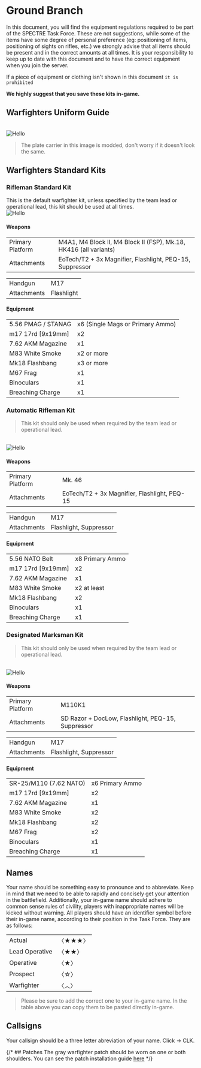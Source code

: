 
# Ground Branch

In this document, you will find the equipment regulations required to be part of the SPECTRE Task Force. These are not suggestions, while some of the items have some degree of personal preference (eg: positioning of items, positioning of sights on rifles, etc.) we strongly advise that all items should be present and in the correct amounts at all times. It is your responsibility to keep up to date with this document and to have the correct equipment when you join the server.

If a piece of equipment or clothing isn't shown in this document `it is prohibited`

**We highly suggest that you save these kits in-game.**

## Warfighters Uniform Guide
<br/>
<Image className="mt-8" src="/kits-wf.png" alt="Hello" width={878} height={613} />

> The plate carrier in this image is modded, don't worry if it doesn't look the same.

## Warfighters Standard Kits

### Rifleman Standard Kit
This is the default warfighter kit, unless specified by the team lead or operational lead, this kit should be used at all times.
<br />
<Image  src="/sopmod.png" alt="Hello" width={878} height={453} />

#### Weapons
<table className="w-full border border-collapse border-slate-50 mt-4">
  <tbody>
    <tr>
      <td className="border border-slate-600 border-opacity-30 p-2 w-2/5 font-bold">Primary Platform</td>
      <td className="border border-slate-600 p-2 border-opacity-30">M4A1, M4 Block II, M4 Block II (FSP), Mk.18, HK416 (all variants)</td>
    </tr>
    <tr>
      <td className="border border-slate-600 border-opacity-30 p-2 w-2/5 font-bold">Attachments</td>
      <td className="border border-slate-600 p-2 border-opacity-30">EoTech/T2 + 3x Magnifier, Flashlight, PEQ-15, Suppressor</td>
    </tr>
    </tbody>
</table>
<table className="w-full border border-collapse border-slate-50 mt-4">
  <tbody>
    <tr>
      <td className="border border-slate-600 border-opacity-30 p-2 w-2/5 font-bold">Handgun</td>
      <td className="border border-slate-600 p-2 border-opacity-30">M17</td>
    </tr>
    <tr>
      <td className="border border-slate-600 border-opacity-30 p-2 w-2/5 font-bold">Attachments</td>
      <td className="border border-slate-600 p-2 border-opacity-30">Flashlight</td>
    </tr>
    </tbody>
</table>

#### Equipment
<table className="w-full border border-collapse border-slate-50 mt-4">
  <tbody>
    <tr>
      <td className="border border-slate-600 border-opacity-30 p-2 w-2/5 font-bold">5.56 PMAG / STANAG</td>
      <td className="border border-slate-600 p-2 border-opacity-30">x6 (Single Mags or Primary Ammo)</td>
    </tr>
    <tr>
      <td className="border border-slate-600 border-opacity-30 p-2 w-2/5 font-bold">m17 17rd [9x19mm]</td>
      <td className="border border-slate-600 p-2 border-opacity-30">x2</td>
    </tr>
    <tr>
      <td className="border border-slate-600 border-opacity-30 p-2 w-2/5 font-bold">7.62 AKM Magazine</td>
      <td className="border border-slate-600 p-2 border-opacity-30">x1</td>
    </tr>
    <tr>
      <td className="border border-slate-600 border-opacity-30 p-2 w-2/5 font-bold">M83 White Smoke</td>
      <td className="border border-slate-600 p-2 border-opacity-30">x2 or more</td>
    </tr>
    <tr>
      <td className="border border-slate-600 border-opacity-30 p-2 w-2/5 font-bold">Mk18 Flashbang</td>
      <td className="border border-slate-600 p-2 border-opacity-30">x3 or more</td>
    </tr>
    <tr>
      <td className="border border-slate-600 border-opacity-30 p-2 w-2/5 font-bold">M67 Frag</td>
      <td className="border border-slate-600 p-2 border-opacity-30">x1</td>
    </tr>
    <tr>
      <td className="border border-slate-600 border-opacity-30 p-2 w-2/5 font-bold">Binoculars</td>
      <td className="border border-slate-600 p-2 border-opacity-30">x1</td>
    </tr>
    <tr>
      <td className="border border-slate-600 border-opacity-30 p-2 w-2/5 font-bold">Breaching Charge</td>
      <td className="border border-slate-600 p-2 border-opacity-30">x1</td>
    </tr>
    </tbody>
</table>


### Automatic Rifleman Kit
> This kit should only be used when required by the team lead or operational lead.

<br />
<Image  src="/mk46.png" alt="Hello" width={878} height={453} />

#### Weapons
<table className="w-full border border-collapse border-slate-50 mt-4">
  <tbody>
    <tr>
      <td className="border border-slate-600 border-opacity-30 p-2 w-2/5 font-bold">Primary Platform</td>
      <td className="border border-slate-600 p-2 border-opacity-30">Mk. 46</td>
    </tr>
    <tr>
      <td className="border border-slate-600 border-opacity-30 p-2 w-2/5 font-bold">Attachments</td>
      <td className="border border-slate-600 p-2 border-opacity-30">EoTech/T2 + 3x Magnifier, Flashlight, PEQ-15</td>
    </tr>
    </tbody>
</table>
<table className="w-full border border-collapse border-slate-50 mt-4">
  <tbody>
    <tr>
      <td className="border border-slate-600 border-opacity-30 p-2 w-2/5 font-bold">Handgun</td>
      <td className="border border-slate-600 p-2 border-opacity-30">M17</td>
    </tr>
    <tr>
      <td className="border border-slate-600 border-opacity-30 p-2 w-2/5 font-bold">Attachments</td>
  <td className="border border-slate-600 p-2 border-opacity-30">Flashlight, Suppressor</td>
    </tr>
    </tbody>
</table>

#### Equipment
<table className="w-full border border-collapse border-slate-50 mt-4">
  <tbody>
    <tr>
      <td className="border border-slate-600 border-opacity-30 p-2 w-2/5 font-bold">5.56 NATO Belt</td>
      <td className="border border-slate-600 p-2 border-opacity-30">x8 Primary Ammo</td>
    </tr>
    <tr>
      <td className="border border-slate-600 border-opacity-30 p-2 w-2/5 font-bold">m17 17rd [9x19mm]</td>
      <td className="border border-slate-600 p-2 border-opacity-30">x2</td>
    </tr>
    <tr>
      <td className="border border-slate-600 border-opacity-30 p-2 w-2/5 font-bold">7.62 AKM Magazine</td>
      <td className="border border-slate-600 p-2 border-opacity-30">x1</td>
    </tr>
    <tr>
      <td className="border border-slate-600 border-opacity-30 p-2 w-2/5 font-bold">M83 White Smoke</td>
      <td className="border border-slate-600 p-2 border-opacity-30">x2 at least</td>
    </tr>
    <tr>
      <td className="border border-slate-600 border-opacity-30 p-2 w-2/5 font-bold">Mk18 Flashbang</td>
      <td className="border border-slate-600 p-2 border-opacity-30">x2</td>
    </tr>
    <tr>
      <td className="border border-slate-600 border-opacity-30 p-2 w-2/5 font-bold">Binoculars</td>
      <td className="border border-slate-600 p-2 border-opacity-30">x1</td>
    </tr>
    <tr>
      <td className="border border-slate-600 border-opacity-30 p-2 w-2/5 font-bold">Breaching Charge</td>
      <td className="border border-slate-600 p-2 border-opacity-30">x1</td>
    </tr>
    </tbody>
</table>

### Designated Marksman Kit
> This kit should only be used when required by the team lead or operational lead.

<br />
<Image  src="/mk110.png" alt="Hello" width={878} height={453} />

#### Weapons
<table className="w-full border border-collapse border-slate-50 mt-4">
  <tbody>
    <tr>
      <td className="border border-slate-600 border-opacity-30 p-2 w-2/5 font-bold">Primary Platform</td>
      <td className="border border-slate-600 p-2 border-opacity-30">M110K1</td>
    </tr>
    <tr>
      <td className="border border-slate-600 border-opacity-30 p-2 w-2/5 font-bold">Attachments</td>
      <td className="border border-slate-600 p-2 border-opacity-30">SD Razor + DocLow, Flashlight, PEQ-15, Suppressor</td>
    </tr>
    </tbody>
</table>
<table className="w-full border border-collapse border-slate-50 mt-4">
  <tbody>
    <tr>
      <td className="border border-slate-600 border-opacity-30 p-2 w-2/5 font-bold">Handgun</td>
      <td className="border border-slate-600 p-2 border-opacity-30">M17</td>
    </tr>
    <tr>
      <td className="border border-slate-600 border-opacity-30 p-2 w-2/5 font-bold">Attachments</td>
      <td className="border border-slate-600 p-2 border-opacity-30">Flashlight, Suppressor</td>
    </tr>
    </tbody>
</table>

#### Equipment
<table className="w-full border border-collapse border-slate-50 mt-4">
  <tbody>
    <tr>
      <td className="border border-slate-600 border-opacity-30 p-2 w-2/5 font-bold">SR-25/M110 (7.62 NATO)</td>
      <td className="border border-slate-600 p-2 border-opacity-30">x6 Primary Ammo</td>
    </tr>
    <tr>
      <td className="border border-slate-600 border-opacity-30 p-2 w-2/5 font-bold">m17 17rd [9x19mm]</td>
      <td className="border border-slate-600 p-2 border-opacity-30">x2</td>
    </tr>
    <tr>
      <td className="border border-slate-600 border-opacity-30 p-2 w-2/5 font-bold">7.62 AKM Magazine</td>
      <td className="border border-slate-600 p-2 border-opacity-30">x1</td>
    </tr>
    <tr>
      <td className="border border-slate-600 border-opacity-30 p-2 w-2/5 font-bold">M83 White Smoke</td>
      <td className="border border-slate-600 p-2 border-opacity-30">x2</td>
    </tr>
    <tr>
      <td className="border border-slate-600 border-opacity-30 p-2 w-2/5 font-bold">Mk18 Flashbang</td>
      <td className="border border-slate-600 p-2 border-opacity-30">x2</td>
    </tr>
    <tr>
      <td className="border border-slate-600 border-opacity-30 p-2 w-2/5 font-bold">M67 Frag</td>
      <td className="border border-slate-600 p-2 border-opacity-30">x2</td>
    </tr>
    <tr>
      <td className="border border-slate-600 border-opacity-30 p-2 w-2/5 font-bold">Binoculars</td>
      <td className="border border-slate-600 p-2 border-opacity-30">x1</td>
    </tr>
    <tr>
      <td className="border border-slate-600 border-opacity-30 p-2 w-2/5 font-bold">Breaching Charge</td>
      <td className="border border-slate-600 p-2 border-opacity-30">x1</td>
    </tr>
    </tbody>
</table>



## Names
Your name should be something easy to pronounce and to abbreviate. Keep in mind that we need to be able to rapidly and concisely get your attention in the battlefield. Additionally, your in-game name should adhere to common sense rules of civility, players with inappropriate names will be kicked without warning.
All players should have an identifier symbol before their in-game name, according to their position in the Task Force. They are as follows:

<table className="w-full border border-collapse border-slate-50 mt-4">
  <tbody>
    <tr>
      <td className="border border-slate-600 border-opacity-30 p-2 w-2/5 font-bold">Actual</td>
      <td className="border border-slate-600 p-2 border-opacity-30"><CopyToClipboard>〈★★★〉</CopyToClipboard> </td>
    </tr>
    <tr>
      <td className="border border-slate-600 border-opacity-30 p-2 w-2/5 font-bold">Lead Operative</td>
      <td className="border border-slate-600 p-2 border-opacity-30"><CopyToClipboard>〈★★〉</CopyToClipboard></td>
    </tr>
    <tr>
      <td className="border border-slate-600 border-opacity-30 p-2 w-2/5 font-bold">Operative</td>
      <td className="border border-slate-600 p-2 border-opacity-30"><CopyToClipboard>〈★〉</CopyToClipboard></td>
    </tr>
    <tr>
      <td className="border border-slate-600 border-opacity-30 p-2 w-2/5 font-bold">Prospect</td>
      <td className="border border-slate-600 p-2 border-opacity-30"><CopyToClipboard>〈☆〉</CopyToClipboard></td>
    </tr>
    <tr>
      <td className="border border-slate-600 border-opacity-30 p-2 w-2/5 font-bold" >Warfighter</td>
      <td className="border border-slate-600 p-2 border-opacity-30"><CopyToClipboard>〈︿〉</CopyToClipboard></td>
    </tr>
  </tbody>
</table>

> Please be sure to add the correct one to your in-game name. In the table above you can copy them to be pasted directly in-game.

## Callsigns
Your callsign should be a three letter abreviation of your name. Click → CLK.


{/* ## Patches
The gray warfighter patch should be worn on one or both shoulders. You can see the patch installation guide [here](./equipment-regulations) */}
